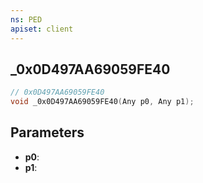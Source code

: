 ```yaml
---
ns: PED
apiset: client
---
```

## _0x0D497AA69059FE40

```c
// 0x0D497AA69059FE40
void _0x0D497AA69059FE40(Any p0, Any p1);
```


## Parameters
* **p0**:
* **p1**: